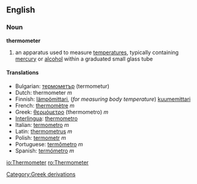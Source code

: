 ==English==
===Noun===
'''thermometer'''

# an apparatus used to measure [[temperature]]s, typically containing [[mercury]] or [[alcohol]] within a graduated small glass tube

====Translations====
*Bulgarian: [[термометър]] (termometur)
*Dutch: thermometer ''m''
*Finnish: [[lämpömittari]], (''for measuring body temperature'') [[kuumemittari]]
*French: [[thermomètre]] ''m''
*Greek: [[θερμόμετρο]] (thermometro) ''m''
*[[Interlingua]]: [[thermometro]]
*Italian: [[termometro]] ''m''
*Latin: [[thermometrus]] ''m''
*Polish: [[termometr]] ''m''
*Portuguese: [[termômetro]] ''m''
*Spanish: [[termómetro]] ''m''

[[Category:Greek derivations]]

[[io:Thermometer]]
[[ro:Thermometer]]